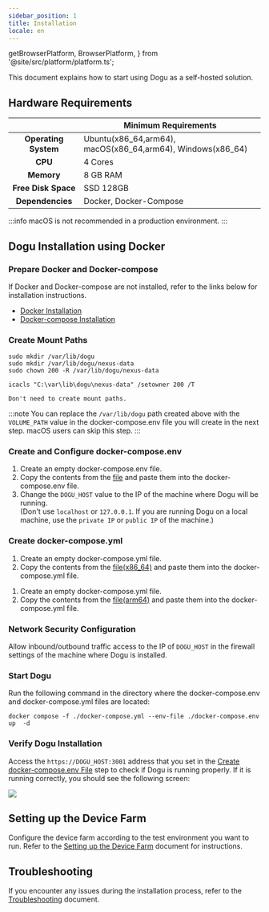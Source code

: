 ```yaml
---
sidebar_position: 1
title: Installation
locale: en
---
```


  getBrowserPlatform,
  BrowserPlatform,
} from '@site/src/platform/platform.ts';



This document explains how to start using Dogu as a self-hosted solution.

## Hardware Requirements

|                          | Minimum Requirements                                       |
| :----------------------: | ---------------------------------------------------------- |
| <b>Operating System</b>  | Ubuntu(x86_64,arm64), macOS(x86_64,arm64), Windows(x86_64) |
|       <b> CPU </b>       | 4 Cores                                                    |
|     <b> Memory </b>      | 8 GB RAM                                                   |
| <b> Free Disk Space </b> | SSD 128GB                                                  |
|  <b> Dependencies </b>   | Docker, Docker-Compose                                     |

:::info
macOS is not recommended in a production environment.
:::

## Dogu Installation using Docker

### Prepare Docker and Docker-compose

If Docker and Docker-compose are not installed, refer to the links below for installation instructions.

- [Docker Installation](https://docs.docker.com/engine/install/)
- [Docker-compose Installation](https://docs.docker.com/compose/install/)

### Create Mount Paths

<Tabs groupId="os" defaultValue="linux" queryString>

<TabItem value="linux" label="Linux(x86_64)" default>

```
sudo mkdir /var/lib/dogu
sudo mkdir /var/lib/dogu/nexus-data
sudo chown 200 -R /var/lib/dogu/nexus-data
```

</TabItem>

<TabItem value="windows" label="Windows">

```
icacls "C:\var\lib\dogu\nexus-data" /setowner 200 /T
```

</TabItem>
<TabItem value="macos" label="macOS(arm64)" default>

```
Don't need to create mount paths.
```

</TabItem>
</Tabs>

:::note
You can replace the `/var/lib/dogu` path created above with the `VOLUME_PATH` value in the docker-compose.env file you will create in the next step.
macOS users can skip this step.
:::

### Create and Configure docker-compose.env

1. Create an empty docker-compose.env file.
2. Copy the contents from the [file](https://github.com/dogu-team/dogu/blob/main/docker-compose.env) and paste them into the docker-compose.env file.
3. Change the `DOGU_HOST` value to the IP of the machine where Dogu will be running.  
   (Don't use `localhost` or `127.0.0.1`. If you are running Dogu on a local machine, use the `private IP` or `public IP` of the machine.)

### Create docker-compose.yml

<Tabs groupId="arch" defaultValue="x86_64" queryString>

<TabItem value="x86_64" label="x86_64" default>

1. Create an empty docker-compose.yml file.
2. Copy the contents from the [file(x86_64)](https://github.com/dogu-team/dogu/blob/main/docker-compose.yml) and paste them into the docker-compose.yml file.

</TabItem>

<TabItem value="arm64" label="arm64">

1. Create an empty docker-compose.yml file.
2. Copy the contents from the [file(arm64)](https://github.com/dogu-team/dogu/blob/main/docker-compose-arm64.yml) and paste them into the docker-compose.yml file.

</TabItem>
</Tabs>

### Network Security Configuration

Allow inbound/outbound traffic access to the IP of `DOGU_HOST` in the firewall settings of the machine where Dogu is installed.

### Start Dogu

Run the following command in the directory where the docker-compose.env and docker-compose.yml files are located:

```
docker compose -f ./docker-compose.yml --env-file ./docker-compose.env up  -d
```

### Verify Dogu Installation

Access the `https://DOGU_HOST:3001` address that you set in the [Create docker-compose.env File](/get-started/installation/self-hosted/installation#creating-the-docker-composeenv-file) step to check if Dogu is running properly. If it is running correctly, you should see the following screen:

<img src="/img/get-started/auth-page.png" />

## Setting up the Device Farm

Configure the device farm according to the test environment you want to run. Refer to the [Setting up the Device Farm](/get-started/tutorials/device-farm) document for instructions.

## Troubleshooting

If you encounter any issues during the installation process, refer to the [Troubleshooting](/get-started/installation/self-hosted/trouble-shooting) document.
